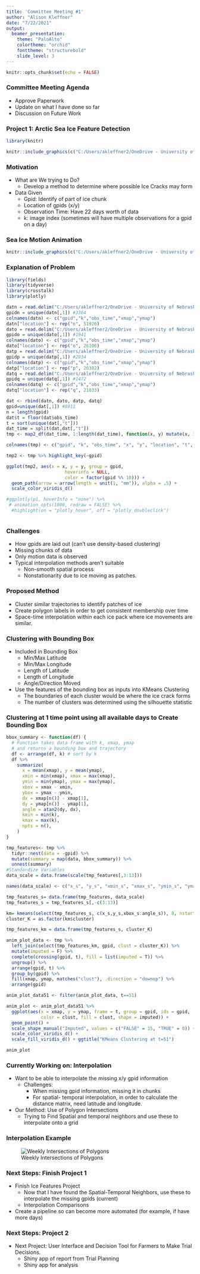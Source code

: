 ```yaml
---
title: 'Committee Meeting #1'
author: "Alison Kleffner"
date: "7/22/2021"
output: 
  beamer_presentation:
    theme: "PaloAlto"
    colortheme: "orchid"
    fonttheme: "structurebold"
    slide_level: 3
---
```


```r
knitr::opts_chunk$set(echo = FALSE)

```

### Committee Meeting Agenda 

* Approve Paperwork
* Update on what I have done so far
* Discussion on Future Work

### Project 1: Arctic Sea Ice Feature Detection


```r
library(knitr)

knitr::include_graphics(c("C:/Users/akleffner2/OneDrive - University of Nebraska-Lincoln/Research (Personal)/Ice Chunk.png","C:/Users/akleffner2/OneDrive - University of Nebraska-Lincoln/Research (Personal)/Ice Pic.png"))

``` 





### Motivation
+ What are We trying to Do?
  - Develop a method to determine where possible Ice Cracks may form
+ Data Given
  - Gpid: Identify of part of ice chunk
  - Location of gpids (x/y)
  - Observation Time: Have 22 days worth of data
  - k: image index (sometimes will have multiple observations for a gpid on a day)
  
### Sea Ice Motion Animation

```r

knitr::include_graphics(c("C:/Users/akleffner2/OneDrive - University of Nebraska-Lincoln/Research (Personal)/day1.png","C:/Users/akleffner2/OneDrive - University of Nebraska-Lincoln/Research (Personal)/day11.png","C:/Users/akleffner2/OneDrive - University of Nebraska-Lincoln/Research (Personal)/day16.png","C:/Users/akleffner2/OneDrive - University of Nebraska-Lincoln/Research (Personal)/day19.png"))

``` 


### Explanation of Problem

```r
library(fields)
library(tidyverse)
library(crosstalk)
library(plotly)

datn = read.delim("C:/Users/akleffner2/OneDrive - University of Nebraska-Lincoln/ice-features/Code/Data/lagrange_n.dat",sep="")
gpidn = unique(datn[,1]) #3364
colnames(datn) <- c("gpid","k","obs_time","xmap","ymap")
datn["location"] <- rep("n", 51926)
dato = read.delim("C:/Users/akleffner2/OneDrive - University of Nebraska-Lincoln/ice-features/Code/Data/lagrange_o.dat",sep="")
gpido = unique(dato[,1]) #1941
colnames(dato) <- c("gpid","k","obs_time","xmap","ymap")
dato["location"] <- rep("o", 26106)
datp = read.delim("C:/Users/akleffner2/OneDrive - University of Nebraska-Lincoln/ice-features/Code/Data/lagrange_p.dat",sep="")
gpidp = unique(datp[,1]) #2034
colnames(datp) <- c("gpid","k","obs_time","xmap","ymap")
datp["location"] <- rep("p", 26382)
datq = read.delim("C:/Users/akleffner2/OneDrive - University of Nebraska-Lincoln/ice-features/Code/Data/lagrange_q.dat",sep="")
gpidq = unique(datq[,1]) #1472
colnames(datq) <- c("gpid","k","obs_time","xmap","ymap")
datq["location"] <- rep("q", 21033)

dat <- rbind(datn, dato, datp, datq)
gpid=unique(dat[,1]) #8811
n = length(gpid)
dat$t = floor(dat$obs_time) 
t = sort(unique(dat[,"t"]))
dat_time = split(dat,dat[,"t"]) 
tmp <- map2_df(dat_time, 1:length(dat_time), function(x, y) mutate(x, i = y))

colnames(tmp) <- c("gpid", "k", "obs_time", "x", "y", "location", "t", "i")

tmp2 <- tmp %>% highlight_key(~gpid)

ggplot(tmp2, aes(x = x, y = y, group = gpid, 
                      hoverinfo = NULL,
                      color = factor(gpid %% 10))) + 
  geom_path(arrow = arrow(length = unit(1, "mm")), alpha = .5) + 
  scale_color_viridis_d()

#ggplotly(p1, hoverInfo = "none") %>%
 # animation_opts(1000, redraw = FALSE) %>%
  #highlight(on = "plotly_hover", off = "plotly_doubleclick")



```


### Challenges

+ How gpids are laid out (can't use density-based clustering)
+ Missing chunks of data 
+ Only motion data is observed
+ Typical interpolation methods aren't suitable
  - Non-smooth spatial process
  - Nonstationarity due to ice moving as patches. 

### Proposed Method

+ Cluster similar trajectories to identify patches of ice
+ Create polygon labels in order to get consistent membership over time
+ Space-time interpolation within each ice pack where ice movements are similar. 


### Clustering with Bounding Box

+ Included in Bounding Box
  - Min/Max Latitude
  - Min/Max Longitude
  - Length of Latitude
  - Length of Longitude
  - Angle/Direction Moved
+ Use the features of the bounding box as inputs into KMeans Clustering
  - The boundaries of each cluster would be where the ice crack forms
  - The number of clusters was determined using the silhouette statistic 


### Clustering at 1 time point using all available days to Create Bounding Box


```r
bbox_summary <- function(df) {
  # Function takes data frame with k, xmap, ymap
  # and returns a bounding box and trajectory
  df <- arrange(df, k) # sort by k
  df %>%
    summarize(
      x = mean(xmap), y = mean(ymap),
      xmin = min(xmap), xmax = max(xmap),
      ymin = min(ymap), ymax = max(ymap),
      xbox = xmax - xmin,
      ybox = ymax - ymin,
      dx = xmap[n()] - xmap[1],
      dy = ymap[n()] - ymap[1],
      angle = atan2(dy, dx),
      kmin = min(k),
      kmax = max(k),
      npts = n(),
    )
}

tmp_features<- tmp %>% 
  tidyr::nest(data = -gpid) %>% 
  mutate(summary = map(data, bbox_summary)) %>%
  unnest(summary)
#Standardize Variables
data_scale = data.frame(scale(tmp_features[,3:13]))

names(data_scale) <- c("x_s", "y_s", "xmin_s", "xmax_s", "ymin_s", "ymax_s", "xbox_s", "ybox_s", "dx_s", "dy_s", "angle_s")

tmp_features_s= data.frame(tmp_features, data_scale)
tmp_features_s = tmp_features_s[,-c(3:13)]

km= kmeans(select(tmp_features_s, c(x_s,y_s,xbox_s:angle_s)), 8, nstart=25)
cluster_K = as.factor(km$cluster)

tmp_features_km = data.frame(tmp_features_s, cluster_K)

anim_plot_data <- tmp %>%
  left_join(select(tmp_features_km, gpid, clust = cluster_K)) %>%
  mutate(imputed = F) %>%
  complete(crossing(gpid, t), fill = list(imputed = T)) %>%
  ungroup() %>%
  arrange(gpid, t) %>%
  group_by(gpid) %>%
  fill(xmap, ymap, matches("clust"), .direction = "downup") %>%
  arrange(gpid)

anim_plot_data51 <- filter(anim_plot_data, t==51)

anim_plot <- anim_plot_data51 %>%
  ggplot(aes(x = xmap, y = ymap, frame = t, group = gpid, ids = gpid,
             color = clust, fill = clust, shape = imputed)) + 
  geom_point() + 
  scale_shape_manual("Imputed", values = c("FALSE" = 15, "TRUE" = 0)) + 
  scale_color_viridis_d() + 
  scale_fill_viridis_d() + ggtitle("KMeans Clustering at t=51")

anim_plot


```






### Currently Working on: Interpolation

+ Want to be able to interpolate the missing x/y gpid information
  - Challenges:
    + When missing gpid information, missing it in chunks
    + For spatial- temporal interpolation, in order to calculate the distance matrix, need latitude and longitude. 
+ Our Method: Use of Polygon Intersections
  - Trying to Find Spatial and temporal neighbors and use these to interpolate onto a grid

  
### Interpolation Example  

![Weekly Intersections of Polygons](C:/Users/akleffner2/OneDrive - University of Nebraska-Lincoln/Research (Personal)/Intersections.png)
  
  


### Next Steps: Finish Project 1

+ Finish Ice Features Project
  - Now that I have found the Spatial-Temporal Neighbors, use these to interpolate the missing gpids (current)
  - Interpolation Comparisons 
+ Create a pipeline so can become more automated (for example, if have more days)

### Next Steps: Project 2
+ Next Project: User Interface and Decision Tool for Farmers to Make Trial Decisions. 
  - Shiny app of report from Trial Planning
  - Shiny app for analysis 

